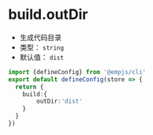 # build.outDir
+ 生成代码目录
+ 类型： `string`
+ 默认值： `dist`

```ts title="emp-config.js"
import {defineConfig} from '@empjs/cli'
export default defineConfig(store => {
  return {
    build:{
        outDir:'dist'
    }
  }
})
```